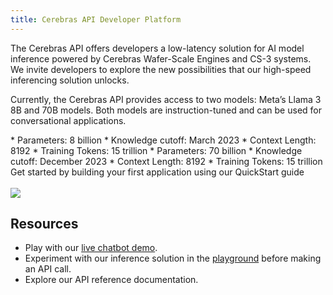 ```yaml
---
title: Cerebras API Developer Platform
---
```


The Cerebras API offers developers a low-latency solution for AI model inference powered by Cerebras Wafer-Scale Engines and CS-3 systems. We invite developers to explore the new possibilities that our high-speed inferencing solution unlocks.

Currently, the Cerebras API provides access to two models: Meta’s Llama 3 8B and 70B models. Both models are instruction-tuned and can be used for conversational applications. 


<CardGroup cols={2}>
  <Card
    title="Llama-3-8B"
  >
    * Parameters: 8 billion
    * Knowledge cutoff: March 2023
    * Context Length: 8192
    * Training Tokens: 15 trillion
    
  </Card>
  <Card
    title="Llama-3-70B"
  >
    * Parameters: 70 billion
    * Knowledge cutoff: December 2023
    * Context Length: 8192
    * Training Tokens: 15 trillion  
    </Card>
</CardGroup>

<Card title="QuickStart Guide" href="/quickstart">
Get started by building your first application using our QuickStart guide
<br></br>

<Frame>
  <img src="/images/quickstart-image.png" />
</Frame>

</Card>

## Resources
* Play with our [live chatbot demo](https://zlgwsxmqyp6tncmuzr7pimpvru0ksaxz.lambda-url.us-west-1.on.aws/chat).
* Experiment with our inference solution in the [playground](https://zlgwsxmqyp6tncmuzr7pimpvru0ksaxz.lambda-url.us-west-1.on.aws/platform) before making an API call.
* Explore our API reference documentation. 
